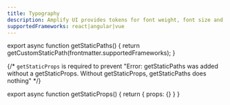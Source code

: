 ```yaml
---
title: Typography
description: Amplify UI provides tokens for font weight, font size and line height, as well as variable and static font families.
supportedFrameworks: react|angular|vue
---
```



export async function getStaticPaths() {
  return getCustomStaticPath(frontmatter.supportedFrameworks);
}

{/*  `getStaticProps` is required to prevent "Error: getStaticPaths was added without a getStaticProps. Without getStaticProps, getStaticPaths does nothing" */}

export async function getStaticProps() {
  return { props: {} }
}

<WebPage />
